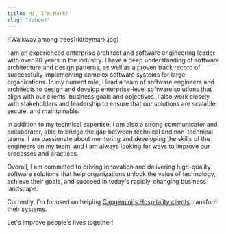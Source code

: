 ```yaml
---
title: Hi, I'm Mark!
slug: "/about"
---
```

<div>
    <div style={{width: '230px', float: 'left', paddingRight: '30px'}}>
        ![Walkway among trees](kirbymark.jpg)
    </div>
</div>


I am an experienced enterprise architect and software engineering leader with over 20 years in the industry. I have a deep understanding of software architecture and design patterns, as well as a proven track record of successfully implementing complex software systems for large organizations. In my current role, I lead a team of software engineers and architects to design and develop enterprise-level software solutions that align with our clients' business goals and objectives. I also work closely with stakeholders and leadership to ensure that our solutions are scalable, secure, and maintainable.

In addition to my technical expertise, I am also a strong communicator and collaborator, able to bridge the gap between technical and non-technical teams. I am passionate about mentoring and developing the skills of the engineers on my team, and I am always looking for ways to improve our processes and practices.

Overall, I am committed to driving innovation and delivering high-quality software solutions that help organizations unlock the value of technology, achieve their goals, and succeed in today's rapidly-changing business landscape.

Currently, I’m focused on helping [Capgemini's Hospitality clients](https://www.capgemini.com/us-en/industries/hospitality-and-travel/) transform their systems.


<Alert type="success">Let's improve people's lives together!</Alert>